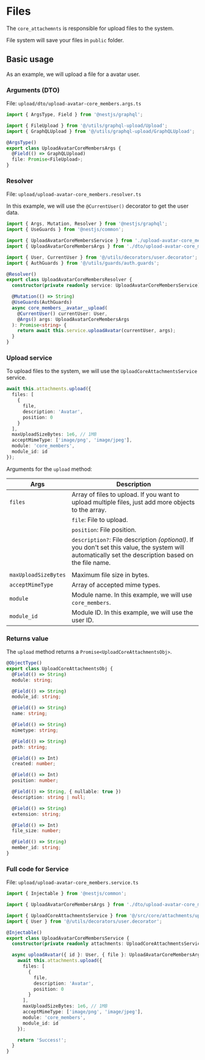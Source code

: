 # Files

The `core_attachemnts` is responsible for upload files to the system.

File system will save your files in `public` folder.

## Basic usage

As an example, we will upload a file for a avatar user.

### Arguments (DTO)

File: `upload/dto/upload-avatar-core_members.args.ts`

```ts
import { ArgsType, Field } from '@nestjs/graphql';

import { FileUpload } from '@/utils/graphql-upload/Upload';
import { GraphQLUpload } from '@/utils/graphql-upload/GraphQLUpload';

@ArgsType()
export class UploadAvatarCoreMembersArgs {
  @Field(() => GraphQLUpload)
  file: Promise<FileUpload>;
}
```


<Steps>

### Resolver

File: `upload/upload-avatar-core_members.resolver.ts`

In this example, we will use the `@CurrentUser()` decorator to get the user data.

```ts
import { Args, Mutation, Resolver } from '@nestjs/graphql';
import { UseGuards } from '@nestjs/common';

import { UploadAvatarCoreMembersService } from './upload-avatar-core_members.service';
import { UploadAvatarCoreMembersArgs } from './dto/upload-avatar-core_members.args';

import { User, CurrentUser } from '@/utils/decorators/user.decorator';
import { AuthGuards } from '@/utils/guards/auth.guards';

@Resolver()
export class UploadAvatarCoreMembersResolver {
  constructor(private readonly service: UploadAvatarCoreMembersService) {}

  @Mutation(() => String)
  @UseGuards(AuthGuards)
  async core_members__avatar__upload(
    @CurrentUser() currentUser: User,
    @Args() args: UploadAvatarCoreMembersArgs
  ): Promise<string> {
    return await this.service.uploadAvatar(currentUser, args);
  }
}
```

### Upload service

To upload files to the system, we will use the `UploadCoreAttachmentsService` service.

```ts
await this.attachments.upload({
  files: [
    {
      file,
      description: 'Avatar',
      position: 0
    }
  ],
  maxUploadSizeBytes: 1e6, // 1MB
  acceptMimeType: ['image/png', 'image/jpeg'],
  module: 'core_members',
  module_id: id
});
```

Arguments for the `upload` method:

| Args                 | Description                                                                                                                                           |
| -------------------- | ----------------------------------------------------------------------------------------------------------------------------------------------------- |
| `files`              | Array of files to upload. If you want to upload multiple files, just add more objects to the array.                                                   |
|                      | `file`: File to upload.                                                                                                                               |
|                      | `position`: File position.                                                                                                                            |
|                      | `description?`: File description _(optional)_. If you don't set this value, the system will automatically set the description based on the file name. |
|                      |                                                                                                                                                       |
| `maxUploadSizeBytes` | Maximum file size in bytes.                                                                                                                           |
| `acceptMimeType`     | Array of accepted mime types.                                                                                                                         |
| `module`             | Module name. In this example, we will use `core_members`.                                                                                             |
| `module_id`          | Module ID. In this example, we will use the user ID.                                                                                                  |

### Returns value

The `upload` method returns a `Promise<UploadCoreAttachmentsObj>`.

```ts
@ObjectType()
export class UploadCoreAttachmentsObj {
  @Field(() => String)
  module: string;

  @Field(() => String)
  module_id: string;

  @Field(() => String)
  name: string;

  @Field(() => String)
  mimetype: string;

  @Field(() => String)
  path: string;

  @Field(() => Int)
  created: number;

  @Field(() => Int)
  position: number;

  @Field(() => String, { nullable: true })
  description: string | null;

  @Field(() => String)
  extension: string;

  @Field(() => Int)
  file_size: number;

  @Field(() => String)
  member_id: string;
}
```

### Full code for Service

File: `upload/upload-avatar-core_members.service.ts`

```ts
import { Injectable } from '@nestjs/common';

import { UploadAvatarCoreMembersArgs } from './dto/upload-avatar-core_members.args';

import { UploadCoreAttachmentsService } from '@/src/core/attachments/upload/upload-core_attachments.service';
import { User } from '@/utils/decorators/user.decorator';

@Injectable()
export class UploadAvatarCoreMembersService {
  constructor(private readonly attachments: UploadCoreAttachmentsService) {}

  async uploadAvatar({ id }: User, { file }: UploadAvatarCoreMembersArgs): Promise<string> {
    await this.attachments.upload({
      files: [
        {
          file,
          description: 'Avatar',
          position: 0
        }
      ],
      maxUploadSizeBytes: 1e6, // 1MB
      acceptMimeType: ['image/png', 'image/jpeg'],
      module: 'core_members',
      module_id: id
    });

    return 'Success!';
  }
}
```

</Steps>
